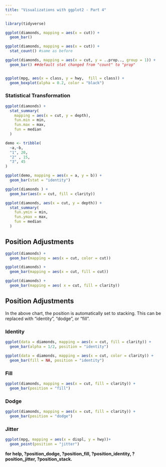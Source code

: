---
title: "Visualizations with ggplot2 - Part 4" 
---
```{r echo=TRUE}
library(tidyverse)

ggplot(diamonds, mapping = aes(x = cut)) + 
  geom_bar()

ggplot(diamonds, mapping = aes(x = cut)) + 
  stat_count() #same as before

ggplot(diamonds, mapping = aes(x = cut, y = ..prop.., group = 1)) + 
  geom_bar() ##default stat changed from "count" to "prop"


ggplot(mpg, aes(x = class, y = hwy,  fill = class)) +
  geom_boxplot(alpha = 0.2, color = "black")
```

### Statistical Transformation
```{r echo=TRUE}
ggplot(diamonds) + 
  stat_summary(
    mapping = aes(x = cut, y = depth),
    fun.min = min,
    fun.max = max,
    fun = median
  )

demo <- tribble(
  ~a,~b,
  "1", 20,
  "2" , 15,
  "3", 45
)

ggplot(demo, mapping = aes(x = a, y = b)) +
  geom_bar(stat = "identity")

ggplot(diamonds ) +
  geom_bar(aes(x = cut, fill = clarity))

ggplot(diamonds, aes(x = cut, y = depth)) +
  stat_summary(
    fun.ymin = min,
    fun.ymax = max,
    fun = median
  )


```

## Position Adjustments

```{r echo=TRUE}
ggplot(diamonds) +
  geom_bar(mapping = aes(x = cut, color = cut))

ggplot(diamonds) +
  geom_bar(mapping = aes(x = cut, fill = cut))

ggplot(diamonds) +
  geom_bar(mapping = aes( x = cut, fill = clarity))
```
## Position Adjustments

 In the above chart, the position is automatically set to stacking. This can be replaced with "identity", "dodge", or "fill".
 
### Identity

```{r echo=TRUE}
ggplot(data = diamonds, mapping = aes(x = cut, fill = clarity)) +
  geom_bar(alpha = 1/2, position = "identity")

ggplot(data = diamonds, mapping = aes(x = cut, color = clarity)) +
  geom_bar(fill = NA, position = "identity")
```
### Fill

```{r echo=TRUE}
ggplot(diamonds, mapping = aes(x = cut, fill = clarity)) +
  geom_bar(position = "fill")
```

### Dodge

```{r echo=TRUE}
ggplot(diamonds, mapping = aes(x = cut, fill = clarity)) +
  geom_bar(position = "dodge")
```

### Jitter

```{r echo=TRUE}
ggplot(mpg, mapping = aes(x = displ, y = hwy))+
  geom_point(position = "jitter")
```

__for help, ?position_dodge, ?position_fill, ?position_identity, ?position_jitter, ?position_stack.__



